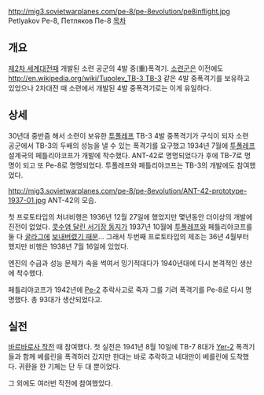 http://mig3.sovietwarplanes.com/pe-8/pe-8evolution/pe8inflight.jpg
Petlyakov Pe-8, Петляков Пе-8
[[목차]]
== 개요 ==
[[제2차 세계대전]]때 개발된 소련 공군의 4발 중(重)폭격기. [[소련군]]은 이전에도 [[http://en.wikipedia.org/wiki/Tupolev_TB-3 TB-3]] 같은 4발 중폭격기를 보유하고 있었으나 2차대전 때 소련에서 개발된 4발 중폭격기로는 이게 유일하다.

== 상세 ==
30년대 중반즘 해서 소련이 보유한 [[투폴레프]] TB-3 4발 중폭격기가 구식이 되자 소련 공군에서 TB-3의 두배의 성능을 낼 수 있는 폭격기를 요구했고 1934년 7월에 [[투폴레프]] 설계국의 페틀리야코프가 개발에 착수했다. ANT-42로 명명되었다가 후에 TB-7로 명명이 되고 또 Pe-8로 명명되었다. 투폴레프와 페틀리야코프는 TB-3의 개발에도 참여했었다.

http://mig3.sovietwarplanes.com/pe-8/pe-8evolution/ANT-42-prototype-1937-01.jpg
ANT-42의 모습.

첫 프로토타입의 처녀비행은 1936년 12월 27일에 했었지만 몇년동안 더이상의 개발에 진전이 없었다. [[이오시프 스탈린|콧수염 달린 서기장 동지]]가 1937년 10월에 [[투폴레프]]와 페틀리야코프를 둘 다 [[굴라그]]에 [[대숙청|보내버렸기 때문]]... 그래서 두번째 프로토타입의 제조는 36년 4월부터 했지만 비행은 1938년 7월 16일에 있었다.

엔진의 수급과 성능 문제가 속을 썩여서 밍기적대다가 1940년대에 다시 본격적인 생산에 착수했다.

페틀리야코프가 1942년에 [[Pe-2]] 추락사고로 죽자 그를 기려 폭격기를 Pe-8로 다시 명명했다. 총 93대가 생산되었다고.

== 실전 ==
[[바르바로사 작전]] 때 참여했다. 첫 실전은 1941년 8월 10일에 TB-7 8대가 [[Yer-2]] 폭격기들과 함께 베를린을 폭격하러 갔지만 한대는 바로 추락하고 네대만이 베를린에 도착했다. 귀환을 한 기체는 단 두 대 뿐이었다.

그 외에도 여러번 작전에 참여했었다.
